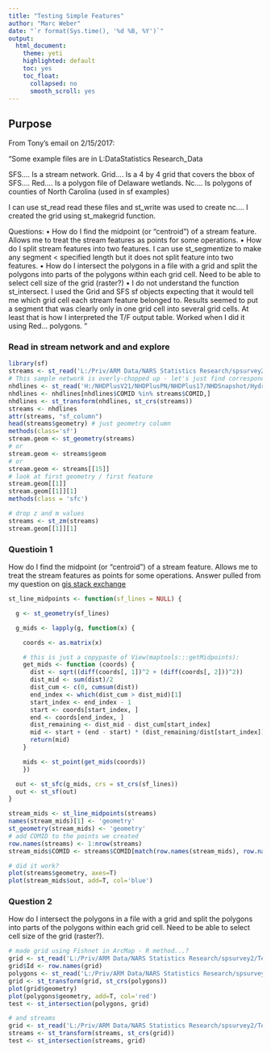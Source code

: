 ```yaml
---
title: "Testing Simple Features"
author: "Marc Weber"
date: "`r format(Sys.time(), '%d %B, %Y')`"
output: 
  html_document:
    theme: yeti
    highlighted: default 
    toc: yes
    toc_float:
      collapsed: no
      smooth_scroll: yes
---
```


## Purpose
From Tony's email on 2/15/2017:

"Some example files are in L:\Priv\ARM Data\NARS Statistics Research\spsurvey2\Test_Data

SFS….  Is a stream network.
Grid….  Is a 4 by 4 grid that covers the bbox of SFS….
Red….  Is a polygon file of Delaware wetlands.
Nc….  Is polygons of counties of North Carolina (used in sf examples)

I can use st_read read these files and st_write was used to create nc….   I created the grid using st_makegrid function.

Questions:
•	How do I find the midpoint (or “centroid”) of a stream feature.  Allows me to treat the stream features as points for some operations.
•	How do I split stream features into two features.  I can use st_segmentize to make any segment < specified length but it does not split feature into two features.
•	How do I intersect the polygons in a file with a grid and split the polygons into parts of the polygons within each grid cell.  Need to be able to select cell size of the grid (raster?)
•	I do not understand the function st_intersect.  I used the Grid and SFS sf objects expecting that it would tell me which grid cell each stream feature belonged to.  Results seemed to put a segment that was clearly only in one grid cell into several grid cells.  At least that is how I interpreted the T/F output table.  Worked when I did it using Red… polygons.
"


### Read in stream network and and explore
```r
library(sf)
streams <- st_read('L:/Priv/ARM Data/NARS Statistics Research/spsurvey2/Test_Data/SFS_FinalFrame_HUC5_20120705.shp')
# This sample network is overly-chopped up - let's just find corresponding NHDPlus streamlines that are cleaner to play with
nhdlines <- st_read('H:/NHDPlusV21/NHDPlusPN/NHDPlus17/NHDSnapshot/Hydrography/NHDFlowline.shp')
nhdlines <- nhdlines[nhdlines$COMID %in% streams$COMID,]
nhdlines <- st_transform(nhdlines, st_crs(streams))
streams <- nhdlines
attr(streams, "sf_column")
head(streams$geometry) # just geometry column
methods(class='sf')
stream.geom <- st_geometry(streams)
# or
stream.geom <- streams$geom
# or 
stream.geom <- streams[[15]]
# look at first geometry / first feature
stream.geom[[1]]
stream.geom[[1]][1]
methods(class = 'sfc')

# drop z and m values
streams <- st_zm(streams)
stream.geom[[1]][1]
```

### Questioin 1
How do I find the midpoint (or “centroid”) of a stream feature.  Allows me to treat the stream features as points for some operations.  Answer pulled from my question on [gis stack exchange](https://gis.stackexchange.com/questions/277219/sf-equivalent-of-r-maptools-packages-spatiallinesmidpoints)
```r
st_line_midpoints <- function(sf_lines = NULL) {

  g <- st_geometry(sf_lines)

  g_mids <- lapply(g, function(x) {

    coords <- as.matrix(x)

    # this is just a copypaste of View(maptools:::getMidpoints):
    get_mids <- function (coords) {
      dist <- sqrt((diff(coords[, 1])^2 + (diff(coords[, 2]))^2))
      dist_mid <- sum(dist)/2
      dist_cum <- c(0, cumsum(dist))
      end_index <- which(dist_cum > dist_mid)[1]
      start_index <- end_index - 1
      start <- coords[start_index, ]
      end <- coords[end_index, ]
      dist_remaining <- dist_mid - dist_cum[start_index]
      mid <- start + (end - start) * (dist_remaining/dist[start_index])
      return(mid)
    }

    mids <- st_point(get_mids(coords))
    })

  out <- st_sfc(g_mids, crs = st_crs(sf_lines))
  out <- st_sf(out)
}

stream_mids <- st_line_midpoints(streams)
names(stream_mids)[1] <- 'geometry'
st_geometry(stream_mids) <- 'geometry'
# add COMID to the points we created
row.names(streams) <- 1:nrow(streams)
stream_mids$COMID <- streams$COMID[match(row.names(stream_mids), row.names(streams))]

# did it work?
plot(streams$geometry, axes=T)
plot(stream_mids$out, add=T, col='blue')
```

### Question 2
How do I intersect the polygons in a file with a grid and split the polygons into parts of the polygons within each grid cell.  Need to be able to select cell size of the grid (raster?).
```r
# made grid using Fishnet in ArcMap - R method...?
grid <- st_read('L:/Priv/ARM Data/NARS Statistics Research/spsurvey2/Test_Data/Red Lion Palustrine Test Grid.shp')
grid$Id <- row.names(grid)
polygons <- st_read('L:/Priv/ARM Data/NARS Statistics Research/spsurvey2/Test_Data/Red Lion Palustrine Design.shp')
grid <- st_transform(grid, st_crs(polygons))
plot(grid$geometry)
plot(polygons$geometry, add=T, col='red')
test <- st_intersection(polygons, grid)

# and streams
grid <- st_read('L:/Priv/ARM Data/NARS Statistics Research/spsurvey2/Test_Data/Grid_4x4.shp')
streams <- st_transform(streams, st_crs(grid))
test <- st_intersection(streams, grid)

```